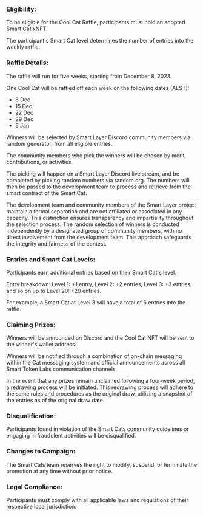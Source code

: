 ### **Eligibility:**

To be eligible for the Cool Cat Raffle, participants must hold an adopted Smart Cat xNFT.

The participant's Smart Cat level determines the number of entries into the weekly raffle.

### **Raffle Details:**

The raffle will run for five weeks, starting from December 8, 2023.

One Cool Cat will be raffled off each week on the following dates (AEST):
- 8 Dec
- 15 Dec
- 22 Dec
- 29 Dec
- 5 Jan

Winners will be selected by Smart Layer Discord community members via random generator, from all eligible entries.

The community members who pick the winners will be chosen by merit, contributions, or activities.

The picking will happen on a Smart Layer Discord live stream, and be completed by picking random numbers via random.org. The numbers will then be passed to the development team to process and retrieve from the smart contract of the Smart Cat.

The development team and community members of the Smart Layer project maintain a formal separation and are not affiliated or associated in any capacity. This distinction ensures transparency and impartiality throughout the selection process. The random selection of winners is conducted independently by a designated group of community members, with no direct involvement from the development team. This approach safeguards the integrity and fairness of the contest.

### **Entries and Smart Cat Levels:**

Participants earn additional entries based on their Smart Cat's level.

Entry breakdown: Level 1: +1 entry, Level 2: +2 entries, Level 3: +3 entries, and so on up to Level 20: +20 entries.

For example, a Smart Cat at Level 3 will have a total of 6 entries into the raffle.

### **Claiming Prizes:**

Winners will be announced on Discord and the Cool Cat NFT will be sent to the winner's wallet address.

Winners will be notified through a combination of on-chain messaging within the Cat messaging system and official announcements across all Smart Token Labs communication channels.

In the event that any prizes remain unclaimed following a four-week period, a redrawing process will be initiated. This redrawing process will adhere to the same rules and procedures as the original draw, utilizing a snapshot of the entries as of the original draw date.

### **Disqualification:**

Participants found in violation of the Smart Cats community guidelines or engaging in fraudulent activities will be disqualified.

### **Changes to Campaign:**

The Smart Cats team reserves the right to modify, suspend, or terminate the promotion at any time without prior notice.

### **Legal Compliance:**

Participants must comply with all applicable laws and regulations of their respective local jurisdiction.

